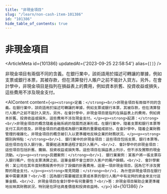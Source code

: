 ```yaml
---
title: "非現金項目"
slug: "/learn/non-cash-item-101386"
id: "101386"
hide_table_of_contents: true
---
```



# 非現金項目

<ArticleMeta id={101386} updatedAt={'2023-09-25 22:58:54'} alias={`[]`} />
<div className='border-solid border-b border-t-0 my-4 border-[var(--ifm-color-gray-300)]' />

非現金項目有兩個不同的含義。在銀行業中，該術語用於描述可轉讓的單據，例如支票或銀行本票，其被存款，但在清算發行人賬户之前不能計入貸方。另外，在會計學中，非現金項目是指列在損益表上的費用，例如資本折舊、投資收益或損失，這些費用不涉及現金支付。

<AIContent content={`<p><strong>定義：</strong><br/>非現金項目有兩個不同的含義。在銀行業中，該術語用於描述可轉讓的單據，例如支票或銀行本票，其被存款，但在清算發行人賬户之前不能計入貸方。另外，在會計學中，非現金項目是指列在損益表上的費用，例如資本折舊、投資收益或損失，這些費用不涉及現金支付。</p><p><strong>起源：</strong><br/>非現金項目的概念隨着金融系統的發展而逐漸形成。在銀行業中，隨着支票和銀行本票等支付工具的普及，非現金項目的處理成為銀行業務的重要組成部分。在會計學中，隨着企業財務管理的複雜化，非現金項目的概念被引入以更準確地反映企業的財務狀況。</p><p><strong>類別與特點：</strong><br/>1. 銀行業中的非現金項目：這些項目包括支票、銀行本票等。這些項目在存入銀行後，需要經過清算過程才能計入賬户。<br/>2. 會計學中的非現金項目：這些項目包括折舊、攤銷、投資收益或損失等。這些項目在損益表上列示，但不涉及實際的現金流動。</p><p><strong>具體案例：</strong><br/>1. 銀行業案例：某客户將一張支票存入銀行賬户，但在支票清算之前，這筆金額不會立即計入客户的賬户餘額。<br/>2. 會計學案例：某公司在其年度財務報表中列示了設備的折舊費用，這是一項非現金項目，因為它不涉及實際的現金支付。</p><p><strong>常見問題：</strong><br/>1. 為什麼非現金項目在銀行業中需要清算？<br/>答：因為銀行需要確認支票或本票的發行人賬户中有足夠的資金來支付這筆金額。<br/>2. 非現金項目在會計學中有何重要性？<br/>答：非現金項目幫助企業更準確地反映其財務狀況，特別是在評估資產價值和投資收益時。</p>`} id={101386} />
